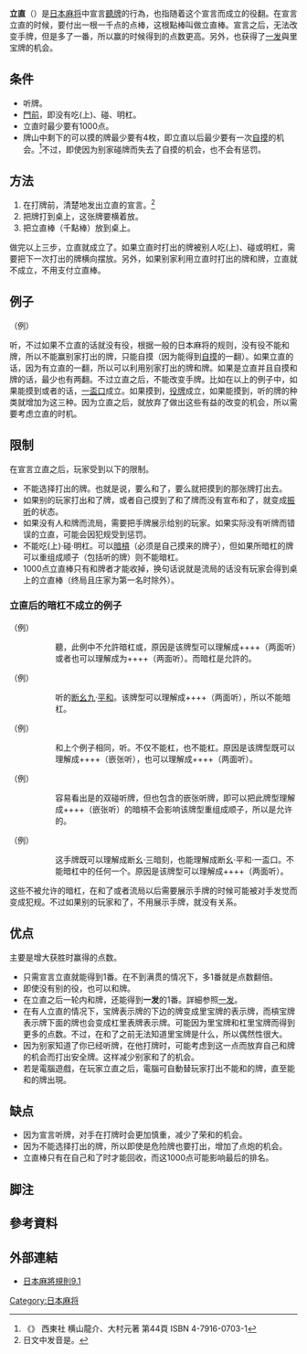 {{multiple issues|
{{cleanup-jargon|time=2015-03-08T14:55:46+00:00}}
{{inappropriate tone|time=2015-03-08T14:55:46+00:00}}
}}
{{noteTA
|G1=MA|1=zh-hans:要么;zh-hant:要麽;}}
'''立直'''（{{lang|ja|リーチ}}）是[[日本麻将|日本麻将]]中宣言[[聽牌|聽牌]]的行為，也指随着这个宣言而成立的役翻。在宣言立直的时候，要付出一根一千点的点棒，这根點棒叫做立直棒。宣言之后，无法改变手牌，但是多了一番，所以赢的时候得到的点数更高。另外，也获得了[[一发|一发]]與里宝牌的机会。

== 条件 ==
*听牌。
* [[門前清|門前]]，即没有吃(上)、碰、明杠。
*立直时最少要有1000点。
*牌山中剩下的可以摸的牌最少要有4枚，即立直以后最少要有一次[[自摸_(麻雀)|自摸]]的机会。<ref>《{{lang|ja|マージャン役と点数のかぞえ方}}》 西東社 横山龍介、大村元著 第44頁 ISBN 4-7916-0703-1</ref>不过，即使因为别家碰牌而失去了自摸的机会，也不会有惩罚。

== 方法 ==
#在打牌前，清楚地发出立直的宣言。<ref group="註">日文中发音是{{lang|ja|リーチ}}。</ref>
#把牌打到桌上，这张牌要横着放。
#把立直棒（千點棒）放到桌上。

做完以上三步，立直就成立了。如果立直时打出的牌被别人吃(上)、碰或明杠，需要把下一次打出的牌横向摆放。另外，如果别家利用立直时打出的牌和牌，立直就不成立，不用支付立直棒。

== 例子 ==
（例）{{牌画|三萬}}{{牌画|四萬}}{{牌画|四萬}}{{牌画|五萬}}{{牌画|五萬}}{{牌画|六萬}}{{牌画|二索}}{{牌画|四索}}{{牌画|六索}}{{牌画|七索}}{{牌画|八索}}{{牌画|發}}{{牌画|發}}

听{{牌画|三索}}，不过如果不立直的话就没有役，根据一般的日本麻将的规则，没有役不能和牌，所以不能赢别家打出的牌，只能自摸（因为能得到[[门前清自摸和|自摸]]的一翻）。如果立直的话，因为有立直的一翻，所以可以利用别家打出的牌和牌。如果是立直并且自摸和牌的话，最少也有两翻。不过立直之后，不能改变手牌。比如在以上的例子中，如果能摸到{{牌画|三萬}}或者{{牌画|六萬}}的话，[[一盃口|一盃口]]成立。如果摸到{{牌画|發}}，[[役牌|役牌]]成立，如果能摸到{{牌画|五索}}，听的牌的种类就增加为{{牌画|三索}}{{牌画|六索}}{{牌画|九索}}这三种。因为立直之后，就放弃了做出这些有益的改变的机会，所以需要考虑立直的时机。

== 限制 ==
在宣言立直之后，玩家受到以下的限制。
*不能选择打出的牌。也就是说，要么和了，要么就把摸到的那张牌打出去。
*如果别的玩家打出和了牌，或者自己摸到了和了牌而没有宣布和了，就变成[[听牌#振听|振听]]的状态。
*如果没有人和牌而流局，需要把手牌展示给别的玩家。如果实际没有听牌而错误的立直，可能会因犯规受到惩罚。
*不能吃(上)·碰·明杠。可以[[日本麻将规则#杠|暗槓]]（必须是自己摸来的牌子），但如果所暗杠的牌可以重组成顺子（包括听的牌）则不能暗杠。
*1000点立直棒只有和牌者才能收掉，换句话说就是流局的话没有玩家会得到桌上的立直棒（终局且庄家为第一名时除外）。

=== 立直后的暗杠不成立的例子 ===
（例）{{牌画|一筒}}{{牌画|一筒}}{{牌画|一筒}}{{牌画|二筒}}{{牌画|三筒}}{{牌画|四筒}}{{牌画|四筒}}{{牌画|四筒}}{{牌画|二索}}{{牌画|二索}}{{牌画|二索}}{{牌画|五萬}}{{牌画|六萬}}
::聽{{牌画|四萬}}{{牌画|七萬}}，此例中不允許暗杠{{牌画|一筒}}或{{牌画|四筒}}，原因是该牌型可以理解成{{牌画|一筒}}{{牌画|一筒}}+{{牌画|一筒}}{{牌画|二筒}}{{牌画|三筒}}+{{牌画|四筒}}{{牌画|四筒}}{{牌画|四筒}}+{{牌画|二索}}{{牌画|二索}}{{牌画|二索}}+{{牌画|五萬}}{{牌画|六萬}}（两面听{{牌画|四萬}}{{牌画|七萬}}）或者也可以理解成为{{牌画|一筒}}{{牌画|一筒}}{{牌画|一筒}}+{{牌画|二筒}}{{牌画|三筒}}{{牌画|四筒}}+{{牌画|四筒}}{{牌画|四筒}}+{{牌画|二索}}{{牌画|二索}}{{牌画|二索}}+{{牌画|五萬}}{{牌画|六萬}}（两面听{{牌画|四萬}}{{牌画|七萬}}）。而暗杠{{牌画|二索}}是允許的。
（例）{{牌画|四萬}}{{牌画|五萬}}{{牌画|五萬}}{{牌画|五萬}}{{牌画|二筒}}{{牌画|二筒}}{{牌画|三筒}}{{牌画|三筒}}{{牌画|四筒}}{{牌画|四筒}}{{牌画|六索}}{{牌画|七索}}{{牌画|八索}}
::听{{牌画|三萬}}{{牌画|六萬}}{{牌画|四萬}}的[[断幺九|断幺九]]·[[平和|平和]]。该牌型可以理解成{{牌画|四萬}}{{牌画|五萬}}+{{牌画|五萬}}{{牌画|五萬}}+{{牌画|二筒}}{{牌画|三筒}}{{牌画|四筒}}+{{牌画|二筒}}{{牌画|三筒}}{{牌画|四筒}}+{{牌画|六索}}{{牌画|七索}}{{牌画|八索}}（两面听{{牌画|三萬}}{{牌画|六萬}}），所以不能暗杠{{牌画|五萬}}。
（例）{{牌画|二萬}}{{牌画|二萬}}{{牌画|二萬}}{{牌画|四萬}}{{牌画|五萬}}{{牌画|五萬}}{{牌画|五萬}}{{牌画|二筒}}{{牌画|三筒}}{{牌画|四筒}}{{牌画|六索}}{{牌画|七索}}{{牌画|八索}}
::和上个例子相同，听{{牌画|三萬}}{{牌画|六萬}}{{牌画|四萬}}。不仅不能杠{{牌画|五萬}}，{{牌画|二萬}}也不能杠。原因是该牌型既可以理解成{{牌画|二萬}}{{牌画|二萬}}+{{牌画|二萬}}{{牌画|四萬}}+{{牌画|五萬}}{{牌画|五萬}}{{牌画|五萬}}+{{牌画|二筒}}{{牌画|三筒}}{{牌画|四筒}}+{{牌画|六索}}{{牌画|七索}}{{牌画|八索}}（嵌张听{{牌画|三萬}}），也可以理解成{{牌画|二萬}}{{牌画|二萬}}{{牌画|二萬}}+{{牌画|四萬}}{{牌画|五萬}}+{{牌画|五萬}}{{牌画|五萬}}+{{牌画|二筒}}{{牌画|三筒}}{{牌画|四筒}}+{{牌画|六索}}{{牌画|七索}}{{牌画|八索}}（两面听{{牌画|三萬}}{{牌画|六萬}}）。
（例）{{牌画|一萬}}{{牌画|一萬}}{{牌画|一萬}}{{牌画|二萬}}{{牌画|二萬}}{{牌画|三萬}}{{牌画|三萬}}{{牌画|三萬}}{{牌画|東}}{{牌画|東}}{{牌画|東}}{{牌画|發}}{{牌画|發}}
::容易看出是{{牌画|二萬}}{{牌画|發}}的双碰听牌，但也包含{{牌画|二萬}}的嵌张听牌，即可以把此牌型理解成{{牌画|一萬}}{{牌画|二萬}}{{牌画|三萬}}+{{牌画|一萬}}{{牌画|三萬}}+{{牌画|一萬}}{{牌画|二萬}}{{牌画|三萬}}+{{牌画|東}}{{牌画|東}}{{牌画|東}}+{{牌画|發}}{{牌画|發}}（嵌张听{{牌画|二萬}}）{{牌画|東}}的暗槓不会影响该牌型重组成顺子，所以是允许的。
（例）{{牌画|二筒}}{{牌画|二筒}}{{牌画|二筒}}{{牌画|三筒}}{{牌画|三筒}}{{牌画|三筒}}{{牌画|四筒}}{{牌画|四筒}}{{牌画|四筒}}{{牌画|七萬}}{{牌画|七萬}}{{牌画|六索}}{{牌画|七索}}
::这手牌既可以理解成断幺·三暗刻，也能理解成断幺·平和·一盃口。不能暗杠{{牌画|二筒}}{{牌画|三筒}}{{牌画|四筒}}中的任何一个。原因是该牌型可以理解成{{牌画|二筒}}{{牌画|三筒}}{{牌画|四筒}}+{{牌画|二筒}}{{牌画|三筒}}{{牌画|四筒}}+{{牌画|二筒}}{{牌画|三筒}}{{牌画|四筒}}+{{牌画|七萬}}{{牌画|七萬}}+{{牌画|六索}}{{牌画|七索}}（两面听{{牌画|五索}}{{牌画|八索}}）。

这些不被允许的暗杠，在和了或者流局以后需要展示手牌的时候可能被对手发觉而变成犯规。不过如果别的玩家和了，不用展示手牌，就没有关系。

== 优点 ==
主要是增大获胜时赢得的点数。
*只需宣言立直就能得到1番。在不到满贯的情况下，多1番就是点数翻倍。
*即使没有别的役，也可以和牌。
*在立直之后一轮内和牌，还能得到'''一发'''的1番。詳細参照[[一发|一发]]。
*在有人立直的情况下，宝牌表示牌的下边的牌变成里宝牌的表示牌，而槓宝牌表示牌下面的牌也会变成杠里表牌表示牌。可能因为里宝牌和杠里宝牌而得到更多的点数。不过，在和了之前无法知道里宝牌是什么，所以偶然性很大。
*因为别家知道了你已经听牌，在他打牌时，可能考虑到这一点而放弃自己和牌的机会而打出安全牌。这样减少别家和了的机会。
*若是電腦遊戲，在玩家立直之后，電腦可自動替玩家打出不能和的牌，直至能和的牌出現。

== 缺点 ==
*因为宣言听牌，对手在打牌时会更加慎重，减少了荣和的机会。
*因为不能选择打出的牌，所以即使是危险牌也要打出，增加了点炮的机会。
*立直棒只有在自己和了时才能回收，而这1000点可能影响最后的排名。

== 脚注 ==
<references group="註"/>
== 參考資料 ==
<references />
== 外部連結 ==
*[http://neuron.csie.ntust.edu.tw/homework/94/ComputerIntro/Homework2/B9415004_2/mjrule09_1.html 日本麻將規則9.1]

{{日本麻将}}

[[Category:日本麻将|Category:日本麻将]]